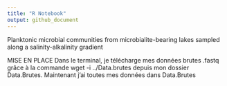 ```yaml
---
title: "R Notebook"
output: github_document
---
```

Planktonic microbial communities from microbialite-bearing lakes
sampled along a salinity-alkalinity gradient

MISE EN PLACE
Dans le terminal, je télécharge mes données brutes .fastq grâce à la commande wget -i ../Data.brutes depuis mon dossier Data.Brutes.
Maintenant j'ai toutes mes données dans Data.Brutes

